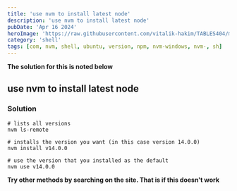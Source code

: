 ```yaml
---
title: 'use nvm to install latest node'
description: 'use nvm to install latest node'
pubDate: 'Apr 16 2024'
heroImage: 'https://raw.githubusercontent.com/vitalik-hakim/TABLES404/main/error_b/SHELL.jpg'
category: 'shell'
tags: [com, nvm, shell, ubuntu, version, npm, nvm-windows, nvm-, sh]
---
```


**The solution for this is noted below**

## use nvm to install latest node

### Solution

```shell
# lists all versions
nvm ls-remote

# installs the version you want (in this case version 14.0.0)
nvm install v14.0.0

# use the version that you installed as the default
nvm use v14.0.0
```

**Try other methods by searching on the site. That is if this doesn't work**
